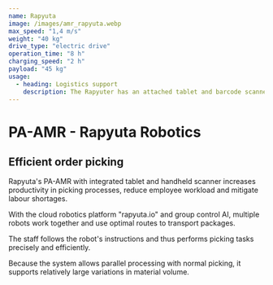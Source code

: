 ```yaml
---
name: Rapyuta
image: /images/amr_rapyuta.webp
max_speed: "1,4 m/s"
weight: "40 kg"
drive_type: "electric drive"
operation_time: "8 h"
charging_speed: "2 h"
payload: "45 kg"
usage:
  - heading: Logistics support
    description: The Rapyuter has an attached tablet and barcode scanner. Both enable the employee to carry out pick-up work efficiently by means of specific instructions and to record these directly in the system. After loading, the Rapyuter takes over the transport independently.
---
```


# PA-AMR - Rapyuta Robotics

## Efficient order picking

Rapyuta's PA-AMR with integrated tablet and handheld scanner increases productivity in picking processes, reduce employee workload and mitigate labour shortages.

With the cloud robotics platform "rapyuta.io" and group control AI, multiple robots work together and use optimal routes to transport packages.

The staff follows the robot's instructions and thus performs picking tasks precisely and efficiently.

Because the system allows parallel processing with normal picking, it supports relatively large variations in material volume.
